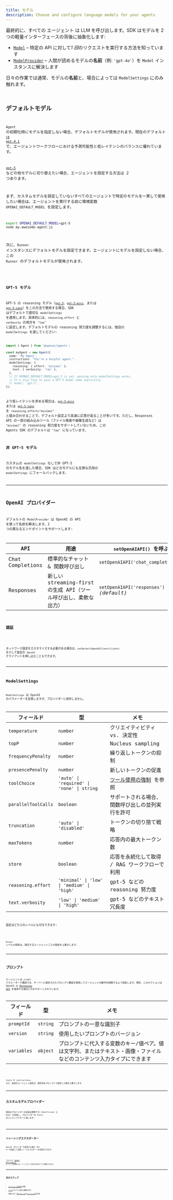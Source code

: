 ```yaml
---
title: モデル
description: Choose and configure language models for your agents
---
```



最終的に、すべての エージェント は LLM を呼び出します。SDK はモデルを 2 つの軽量インターフェースの背後に抽象化します:

- [`Model`](/openai-agents-js/openai/agents/interfaces/model) – 特定の API に対して*1 回*のリクエストを実行する方法を知っています
- [`ModelProvider`](/openai-agents-js/openai/agents/interfaces/modelprovider) – 人間が読めるモデルの**名前**（例: `'gpt‑4o'`）を `Model` インスタンスに解決します

日々の作業では通常、モデルの**名前**と、場合によっては `ModelSettings` にのみ触れます。

<Code
  lang="typescript"
  code={agentWithModelExample}
  title="エージェントごとにモデルを指定"
/>

## デフォルトモデル

`Agent` の初期化時にモデルを指定しない場合、デフォルトモデルが使用されます。現在のデフォルトは [`gpt-4.1`](https://platform.openai.com/docs/models/gpt-4.1) で、エージェントワークフローにおける予測可能性と低レイテンシのバランスに優れています。

[`gpt-5`](https://platform.openai.com/docs/models/gpt-5) などの他モデルに切り替えたい場合、エージェントを設定する方法は 2 つあります。

まず、カスタムモデルを設定していないすべてのエージェントで特定のモデルを一貫して使用したい場合は、エージェントを実行する前に環境変数 `OPENAI_DEFAULT_MODEL` を設定します。

```bash
export OPENAI_DEFAULT_MODEL=gpt-5
node my-awesome-agent.js
```

次に、`Runner` インスタンスにデフォルトモデルを設定できます。エージェントにモデルを設定しない場合、この `Runner` のデフォルトモデルが使用されます。

<Code
  lang="typescript"
  code={runnerWithModelExample}
  title="Runner にデフォルトモデルを設定"
/>

### GPT-5 モデル

GPT-5 の reasoning モデル（[`gpt-5`](https://platform.openai.com/docs/models/gpt-5)、[`gpt-5-mini`](https://platform.openai.com/docs/models/gpt-5-mini)、または [`gpt-5-nano`](https://platform.openai.com/docs/models/gpt-5-nano)）をこの方法で使用する場合、SDK はデフォルトで適切な `modelSettings` を適用します。具体的には、`reasoning.effort` と `verbosity` の両方を `"low"` に設定します。デフォルトモデルの reasoning 努力度を調整するには、独自の `modelSettings` を渡してください:

```ts
import { Agent } from '@openai/agents';

const myAgent = new Agent({
  name: 'My Agent',
  instructions: "You're a helpful agent.",
  modelSettings: {
    reasoning: { effort: 'minimal' },
    text: { verbosity: 'low' },
  },
  // If OPENAI_DEFAULT_MODEL=gpt-5 is set, passing only modelSettings works.
  // It's also fine to pass a GPT-5 model name explicitly:
  // model: 'gpt-5',
});
```

より低レイテンシを求める場合は、[`gpt-5-mini`](https://platform.openai.com/docs/models/gpt-5-mini) または [`gpt-5-nano`](https://platform.openai.com/docs/models/gpt-5-nano) を `reasoning.effort="minimal"` と組み合わせることで、デフォルト設定より高速に応答が返ることが多いです。ただし、Responses API の一部の組み込みツール（ファイル検索や画像生成など）は `"minimal"` の reasoning 努力度をサポートしていないため、この Agents SDK のデフォルトは `"low"` になっています。

### 非 GPT-5 モデル

カスタムの `modelSettings` なしで非 GPT-5 のモデル名を渡した場合、SDK はどのモデルにも互換な汎用の `modelSettings` にフォールバックします。

---

## OpenAI プロバイダー

デフォルトの `ModelProvider` は OpenAI の API を使って名前を解決します。2 つの異なるエンドポイントをサポートします:

| API              | 用途                                                            | `setOpenAIAPI()` を呼ぶ                 |
| ---------------- | --------------------------------------------------------------- | --------------------------------------- |
| Chat Completions | 標準的なチャット & 関数呼び出し                                 | `setOpenAIAPI('chat_completions')`      |
| Responses        | 新しい streaming‑first の生成 API（ツール呼び出し、柔軟な出力） | `setOpenAIAPI('responses')` _(default)_ |

### 認証

<Code
  lang="typescript"
  code={setDefaultOpenAIKeyExample}
  title="デフォルトの OpenAI キーを設定"
/>

ネットワーク設定をカスタマイズする必要がある場合は、`setDefaultOpenAIClient(client)` を介して独自の `OpenAI` クライアントを挿し込むこともできます。

---

## ModelSettings

`ModelSettings` は OpenAI のパラメーターを反映しますが、プロバイダーに依存しません。

| フィールド          | 型                                         | メモ                                                                           |
| ------------------- | ------------------------------------------ | ------------------------------------------------------------------------------ |
| `temperature`       | `number`                                   | クリエイティビティ vs. 決定性                                                  |
| `topP`              | `number`                                   | Nucleus sampling                                                               |
| `frequencyPenalty`  | `number`                                   | 繰り返しトークンの抑制                                                         |
| `presencePenalty`   | `number`                                   | 新しいトークンの促進                                                           |
| `toolChoice`        | `'auto' \| 'required' \| 'none' \| string` | [ツール使用の強制](/openai-agents-js/ja/guides/agents#forcing-tool-use) を参照 |
| `parallelToolCalls` | `boolean`                                  | サポートされる場合、関数呼び出しの並列実行を許可                               |
| `truncation`        | `'auto' \| 'disabled'`                     | トークンの切り捨て戦略                                                         |
| `maxTokens`         | `number`                                   | 応答内の最大トークン数                                                         |
| `store`             | `boolean`                                  | 応答を永続化して取得 / RAG ワークフローで利用                                  |
| `reasoning.effort`  | `'minimal' \| 'low' \| 'medium' \| 'high'` | gpt-5 などの reasoning 努力度                                                  |
| `text.verbosity`    | `'low' \| 'medium' \| 'high'`              | gpt-5 などのテキスト冗長度                                                     |

設定はどちらのレベルにも付与できます:

<Code lang="typescript" code={modelSettingsExample} title="モデル設定" />

`Runner` レベルの設定は、競合するエージェントごとの設定を上書きします。

---

## プロンプト

エージェントは `prompt` パラメーターで構成でき、サーバーに保存されたプロンプト構成を使用してエージェントの動作を制御するよう指定します。現在、このオプションは OpenAI の
[Responses API](https://platform.openai.com/docs/api-reference/responses) を使用する場合にのみサポートされています。

| フィールド  | 型       | メモ                                                                                                                  |
| ----------- | -------- | --------------------------------------------------------------------------------------------------------------------- |
| `promptId`  | `string` | プロンプトの一意な識別子                                                                                              |
| `version`   | `string` | 使用したいプロンプトのバージョン                                                                                      |
| `variables` | `object` | プロンプトに代入する変数のキー/値ペア。値は文字列、またはテキスト・画像・ファイルなどのコンテンツ入力タイプにできます |

<Code
  lang="typescript"
  code={promptIdExample}
  title="プロンプト付きエージェント"
/>

tools や instructions など、追加のエージェント設定は、保存済みプロンプトで設定した値を上書きします。

---

## カスタムモデルプロバイダー

独自のプロバイダーの実装は簡単です。`ModelProvider` と `Model` を実装し、プロバイダーを `Runner` のコンストラクターに渡します:

<Code
  lang="typescript"
  code={modelCustomProviderExample}
  title="最小のカスタムプロバイダー"
/>

---

## トレーシングエクスポーター

OpenAI プロバイダーを使用する場合、API キーを指定して自動トレースエクスポートを有効化できます:

<Code
  lang="typescript"
  code={setTracingExportApiKeyExample}
  title="トレーシングエクスポーター"
/>

これにより、[OpenAI ダッシュボード](https://platform.openai.com/traces) にトレースが送信され、ワークフローの完全な実行グラフを確認できます。

---

## 次のステップ

- [エージェントの実行](/openai-agents-js/ja/guides/running-agents)を参照
- [ツール](/openai-agents-js/ja/guides/tools)でモデルに強力な機能を付与
- 必要に応じて[ガードレール](/openai-agents-js/ja/guides/guardrails)や[トレーシング](/openai-agents-js/ja/guides/tracing)を追加
